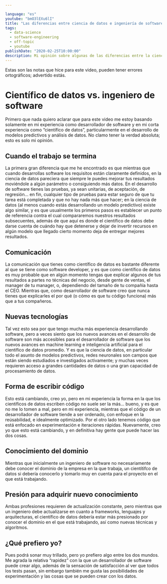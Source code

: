 ```yaml
---

language: "es"
youtube: "bmO3lEXu6lI"
title: "Las diferencias entre ciencia de datos e ingeniería de software"
tags: 
  - data-science
  - software-engineering
  - off-topic
  - youtube
publishDate: "2020-02-25T10:00:00"
description: Mi opinión sobre algunas de las diferencias entre la ciencia de datos y el dearrollo de software.
---
```


Estas son las notas que hice para este video, pueden tener errores ortográficos; advertido estás.

# Científico de datos vs. ingeniero de software

Primero que nada quiero aclarar que para este video me estoy basando solamente en mi experiencia como desarrollador de software y en mi corta experiencia como “científico de datos”, particularmente en el desarrollo de modelos predictivos y análisis de datos. No clamo tener la verdad absoluta; esto es solo mi opinión.


## Cuando el trabajo se termina

La primera gran diferencia que me he encontrado es que mientras que cuando desarrollas software los requisitos están claramente definidos, en la ciencia de datos pareciera que siempre le puedes mejorar tus resultados moviéndole a algún parámetro o consiguiendo más datos. En el desarrollo de software tienes las pruebas, ya sean unitarias, de aceptación, de regresión… en fin, cualquier tipo de pruebas para estar seguro de que tu tarea está completada y que no hay nada más que hacer; en la ciencia de datos (al menos cuando estás desarrollando un modelo predictivo) existe algo similar, y es que usualmente los primeros pasos es establecer un punto de referencia contra el cual compararemos nuestros resultados subsecuentes, además de que aquí es donde el científico de datos debe darse cuenta de cuándo hay que detenerse y dejar de invertir recursos en algún modelo que llegado cierto momento deja de entregar mejores resultados.

## Comunicación

La comunicación que tienes como científico de datos es bastante diferente al que se tiene como software developer, y es que como científico de datos es muy probable que en algún momento tengas que explicar algunos de tus resultados a partes no técnicas del negocio, desde gente de ventas, el manager de tu manager, o, dependiendo del tamaño de tu compañía hasta el CEO. Mientras que, como desarrollador de software creo que nunca tienes que explicarles el por qué (o cómo es que tu código funciona) más que a tus compañeros.

## Nuevas tecnologías

Tal vez esto sea por que tengo mucha más experiencia desarrollando software, pero a veces siento que los nuevos avances en el desarrollo de software son más accesibles para el desarrollador de software que los nuevos avances en machine learning e inteligencia artificial  para el científico de datos promedio. Y es que la ciencia de datos, en particular todo el asunto de modelos predictivos, redes neuronales son campos que están siendo estudiados e investigados activamente; y muchas veces requieren acceso a grandes cantidades de datos o una gran capacidad de procesamiento de datos.

## Forma de escribir código

Esto está cambiando, creo yo, pero en mi experiencia la forma en la que los científicos de datos escriben código no suele ser la más… bueno, y es que no me lo tomen a mal, pero en mi experiencia, mientras que el código de un desarrollador de software tiende a ser ordenado, con enfoque en la reúsabilidad, e idealmente optimizado. Por el otro lado tenemos código que está enfocado en experimentación e iteraciones rápidas. Nuevamente, creo yo que esto está cambiando, y en definitiva hay gente que puede hacer las dos cosas.

## Conocimiento del dominio

Mientras que inicialmente un ingeniero de software no necesariamente debe conocer el dominio de la empresa en la que trabaja, un cientítifco de datos si debería conocerlo y tomarlo muy en cuenta para el proyecto en el que está trabajando. 

## Presión para adquirir nuevo conocimiento

Ambas profesiones requieren de actualización constante, pero mientras que un ingeniero debe actualizarse en cuanto a frameworks, lenguajes y arquitecturas, el científico de datos debería estar más presionado por conocer el dominio en el que está trabajando, así como nuevas técnicas y algoritmos.

## ¿Qué prefiero yo?

Pues podrá sonar muy trillado, pero yo prefiero algo entre los dos mundos. Me agrada la relativa “rapidez” con la que un desarrollador de software puede crear algo, además de la sensación de satisfacción al ver que todos los tests pasan, sin embargo también me gusta las posibilidades de experimentación y las cosas que se pueden crear con los datos.
